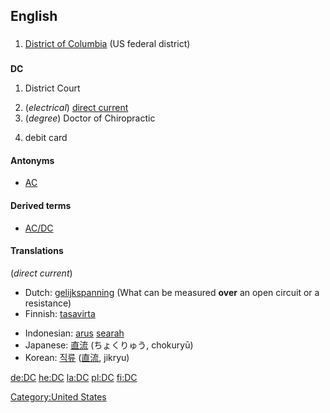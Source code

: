 ==English==

==={{abbreviation}}===
# {{geography}} [[District of Columbia]] (US federal district)

==={{initialism}}===
'''DC''' 
# {{law}} District Court
# (''electrical'') [[direct current]] 
# (''degree'') Doctor of Chiropractic
# {{finance}} debit card



====Antonyms====
*[[AC]]

====Derived terms====
*[[AC/DC]]

====Translations====
(''direct current'')
{{top}}
*Dutch: [[gelijkspanning]] (What can be measured '''over''' an open circuit or a resistance)
*Finnish: [[tasavirta]]
{{mid}}
*Indonesian: [[arus]] [[arah|searah]]
*Japanese: [[直流]] (ちょくりゅう, chokuryū)
*Korean: [[직류]] ([[直流]], jikryu)
{{bottom}}

[[Category:United States]]

[[de:DC]]
[[he:DC]]
[[la:DC]]
[[pl:DC]]
[[fi:DC]]